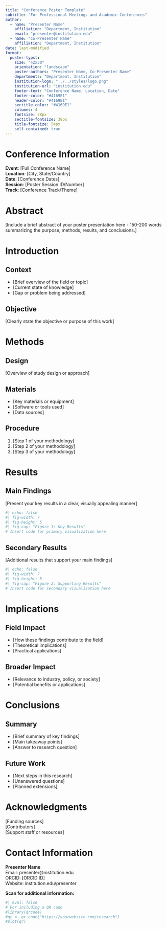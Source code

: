 ```yaml
---
title: "Conference Poster Template"
subtitle: "For Professional Meetings and Academic Conferences"
author:
  - name: "Presenter Name"
    affiliation: "Department, Institution"
    email: "presenter@institution.edu"
  - name: "Co-Presenter Name"
    affiliation: "Department, Institution"
date: last-modified
format:
  poster-typst:
    size: "42x30" 
    orientation: "landscape"
    poster-authors: "Presenter Name, Co-Presenter Name"
    departments: "Department, Institution"
    institution-logo: "../../styles/logo.png"
    institution-url: "institution.edu"
    footer-text: "Conference Name, Location, Date"
    footer-color: "#4169E1"
    header-color: "#4169E1"
    sectitle-color: "#4169E1"
    columns: 4
    fontsize: 28px
    sectitle-fontsize: 38px
    title-fontsize: 54px
    self-contained: true
---
```


# Conference Information

**Event**: [Full Conference Name]  
**Location**: [City, State/Country]  
**Date**: [Conference Dates]  
**Session**: [Poster Session ID/Number]  
**Track**: [Conference Track/Theme]

# Abstract

[Include a brief abstract of your poster presentation here - 150-200 words summarizing the purpose, methods, results, and conclusions.]

# Introduction

## Context

- [Brief overview of the field or topic]
- [Current state of knowledge]
- [Gap or problem being addressed]

## Objective

[Clearly state the objective or purpose of this work]

# Methods

## Design

[Overview of study design or approach]

## Materials

- [Key materials or equipment]
- [Software or tools used]
- [Data sources]

## Procedure

1. [Step 1 of your methodology]
2. [Step 2 of your methodology]
3. [Step 3 of your methodology]

# Results

## Main Findings

[Present your key results in a clear, visually appealing manner]

```r
#| echo: false
#| fig-width: 7
#| fig-height: 5
#| fig-cap: "Figure 1: Key Results"
# Insert code for primary visualization here
```

## Secondary Results

[Additional results that support your main findings]

```r
#| echo: false
#| fig-width: 7
#| fig-height: 5
#| fig-cap: "Figure 2: Supporting Results"
# Insert code for secondary visualization here
```

# Implications

## Field Impact

- [How these findings contribute to the field]
- [Theoretical implications]
- [Practical applications]

## Broader Impact

- [Relevance to industry, policy, or society]
- [Potential benefits or applications]

# Conclusions

## Summary

- [Brief summary of key findings]
- [Main takeaway points]
- [Answer to research question]

## Future Work

- [Next steps in this research]
- [Unanswered questions]
- [Planned extensions]

# Acknowledgments

[Funding sources]  
[Contributors]  
[Support staff or resources]

# Contact Information

**Presenter Name**  
Email: presenter@institution.edu  
ORCID: [ORCID ID]  
Website: institution.edu/presenter

**Scan for additional information:**

```r
#| eval: false
# For including a QR code
#library(qrcode)
#qr <- qr_code("https://yourwebsite.com/research")
#plot(qr)
```
